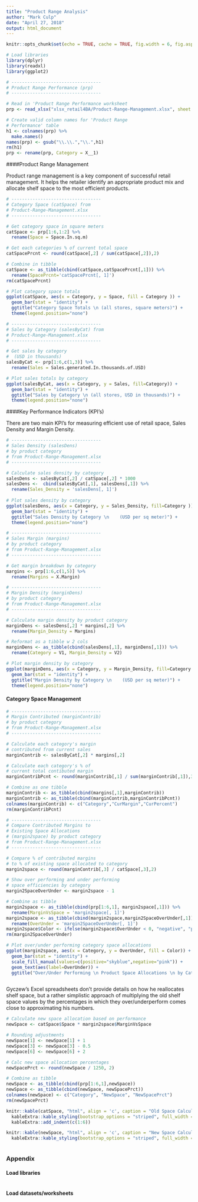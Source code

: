 ```yaml
---
title: "Product Range Analysis"
author: "Mark Culp"
date: "April 27, 2018"
output: html_document
---
```



```r
knitr::opts_chunk$set(echo = TRUE, cache = TRUE, fig.width = 6, fig.asp = 0.618)

# Load libraries
library(dplyr)
library(readxl)
library(ggplot2)

```


```r

# ----------------------------------
# Product Range Performance (prp)
# ----------------------------------

# Read in 'Product Range Performance worksheet
prp <- read_xlsx("xlsx_retail4BA/Product-Range-Management.xlsx", sheet = "Basic Option", skip = 2)

# Create valid column names for 'Product Range 
# Performance' table
h1 <- colnames(prp) %>%
  make.names()
names(prp) <- gsub("\\.\\.","\\.",h1)
rm(h1)
prp <- rename(prp, Category = X__1)

```

####Product Range Management

Product range management is a key component of successful retail management.  It helps the retailer identify an appropriate product mix and allocate shelf space to the most efficient products.   

```r

# ----------------------------------
# Category Space (catSpace) from
# Product-Range-Management.xlsx
# ----------------------------------

# Get category space in square meters
catSpace <- prp[1:6,1:2] %>%
  rename(Space = Space.In.sq.m)

# Get each categories % of current total space
catSpacePrcnt <- round(catSpace[,2] / sum(catSpace[,2]),2)

# Combine in tibble
catSpace <- as_tibble(cbind(catSpace,catSpacePrcnt[,1])) %>%
  rename(SpacePrcnt='catSpacePrcnt[, 1]')
rm(catSpacePrcnt)

# Plot category space totals
ggplot(catSpace, aes(x = Category, y = Space, fill = Category )) +
  geom_bar(stat = "identity") +
  ggtitle("Category Space Totals \n (all stores, square meters)") +
  theme(legend.position="none")

# ----------------------------------
# Sales by Category (salesByCat) from
# Product-Range-Management.xlsx
# ----------------------------------

# Get sales by category 
#  (USD in thousands)
salesByCat <- prp[1:6,c(1,3)] %>%
  rename(Sales = Sales.generated.In.thousands.of.USD)

# Plot sales totals by category
ggplot(salesByCat, aes(x = Category, y = Sales, fill=Category)) +
  geom_bar(stat = "identity") +
  ggtitle("Sales by Category \n (all stores, USD in thousands)") +
  theme(legend.position="none")


```

####Key Performance Indicators (KPI's)

There are two main KPI's for measuring efficient use of retail space, Sales Density and Margin Density.  

```r

# ----------------------------------
# Sales Density (salesDens) 
# by product category 
# from Product-Range-Management.xlsx
# ----------------------------------

# Calculate sales density by category
salesDens <- salesByCat[,2] / catSpace[,2] * 1000
salesDens <-  cbind(salesByCat[,1], salesDens[,1]) %>%
  rename(Sales_Density = 'salesDens[, 1]')
  
# Plot sales density by category
ggplot(salesDens, aes(x = Category, y = Sales_Density, fill=Category )) +
  geom_bar(stat = "identity") +
  ggtitle("Sales Density by Category \n    (USD per sq meter)") + 
  theme(legend.position="none")

# ----------------------------------
# Sales Margin (margins) 
# by product category 
# from Product-Range-Management.xlsx
# ----------------------------------

# Get margin breakdown by category
margins <- prp[1:6,c(1,5)] %>%
  rename(Margins = X.Margin)

# ----------------------------------
# Margin Density (marginDens) 
# by product category 
# from Product-Range-Management.xlsx
# ----------------------------------

# Calculate margin density by product category 
marginDens <- salesDens[,2] * margins[,2] %>%
  rename(Margin_Density = Margins)

# Reformat as a tibble w 2 cols
marginDens <- as_tibble(cbind(salesDens[,1], marginDens[,1])) %>%
  rename(Category = V1, Margin_Density = V2)

# Plot margin density by category
ggplot(marginDens, aes(x = Category, y = Margin_Density, fill=Category )) +
  geom_bar(stat = "identity") +
  ggtitle("Margin Density by Category \n    (USD per sq meter)") +
  theme(legend.position="none")


```

#### Category Space Management

```r

# ----------------------------------
# Margin Contributed (marginContrib) 
# by product category 
# from Product-Range-Management.xlsx
# ----------------------------------

# Calculate each category's margin
# contributed from current sales
marginContrib <- salesByCat[,2] * margins[,2]

# Calculate each category's % of 
# current total contibuted margin
marginContribPcnt <- round(marginContrib[,1] / sum(marginContrib[,1]),3)

# Combine as one tibble
marginContrib <- as_tibble(cbind(margins[,1],marginContrib))
marginContrib <- as_tibble(cbind(marginContrib,marginContribPcnt)) 
colnames(marginContrib) <- c("Category","CurMargin","CurPercent")
rm(marginContribPcnt)

# ----------------------------------
# Compare Contributed Margins to 
# Existing Space Allocations
# (margin2space) by product category 
# from Product-Range-Management.xlsx
# ----------------------------------

# Compare % of contributed margins 
# to % of existing space allocated to category 
margin2space <- round(marginContrib[,3] / catSpace[,3],2)

# Show over performing and under performing
# space efficiencies by category
margin2SpaceOverUnder <- margin2space - 1

# Combine as tibble
margin2space <- as_tibble(cbind(prp[1:6,1], margin2space[,1])) %>%
  rename(MarginVsSpace = 'margin2space[, 1]')
margin2space <- as_tibble(cbind(margin2space,margin2SpaceOverUnder[,1])) %>%
  rename(OverUnder = 'margin2SpaceOverUnder[, 1]')
margin2space$Color <- ifelse(margin2space$OverUnder < 0, "negative", "positive")
rm(margin2SpaceOverUnder)

# Plot over/under performing category space allocations
ggplot(margin2space, aes(x = Category, y = OverUnder, fill = Color)) +
  geom_bar(stat = "identity") +
  scale_fill_manual(values=c(positive="skyblue",negative="pink")) +
  geom_text(aes(label=OverUnder)) +
  ggtitle("Over/Under Performing \n Product Space Allocations \n by Category (percent)")



```

Gyczew's Excel spreadsheets don't provide details on how he reallocates shelf space, but a rather simplistic approach of multiplying the old shelf space values by the percentages in which they over/underperform comes close to approximating his numbers.


```r

# Calculate new space allocation based on performance
newSpace <- catSpace$Space * margin2space$MarginVsSpace

# Rounding adjustments
newSpace[1] <- newSpace[1] + 1
newSpace[3] <- newSpace[3] - 0.5
newSpace[6] <- newSpace[6] + 2

# Calc new space allocation percentages
newSpacePrct <- round(newSpace / 1250, 2)

# Combine as tibble
newSpace <- as_tibble(cbind(prp[1:6,1],newSpace))
newSpace <- as_tibble(cbind(newSpace, newSpacePrct))
colnames(newSpace) <- c("Category", "NewSpace", "NewSpacePrct")
rm(newSpacePrct)

knitr::kable(catSpace, "html", align = 'c', caption = "Old Space Calculation") %>%
  kableExtra::kable_styling(bootstrap_options = "striped", full_width = F, position = "float_left") %>%
  kableExtra::add_indent(c(1:6))

knitr::kable(newSpace, "html", align = 'c', caption = "New Space Calculation") %>%
  kableExtra::kable_styling(bootstrap_options = "striped", full_width = F, position = "left")



```


### Appendix

#### Load libraries

```r
```

#### Load datasets/worksheets

```r
```








